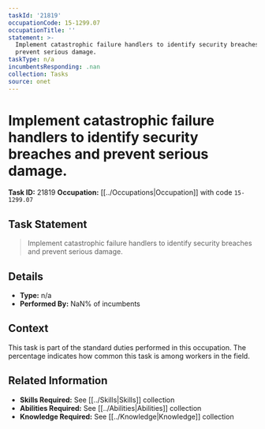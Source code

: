 ```yaml
---
taskId: '21819'
occupationCode: 15-1299.07
occupationTitle: ''
statement: >-
  Implement catastrophic failure handlers to identify security breaches and
  prevent serious damage.
taskType: n/a
incumbentsResponding: .nan
collection: Tasks
source: onet
---
```

# Implement catastrophic failure handlers to identify security breaches and prevent serious damage.

**Task ID:** 21819
**Occupation:** [[../Occupations|Occupation]] with code `15-1299.07`

## Task Statement

> Implement catastrophic failure handlers to identify security breaches and prevent serious damage.

## Details

- **Type:** n/a
- **Performed By:** NaN% of incumbents

## Context

This task is part of the standard duties performed in this occupation. The percentage indicates how common this task is among workers in the field.

## Related Information

- **Skills Required:** See [[../Skills|Skills]] collection
- **Abilities Required:** See [[../Abilities|Abilities]] collection
- **Knowledge Required:** See [[../Knowledge|Knowledge]] collection
